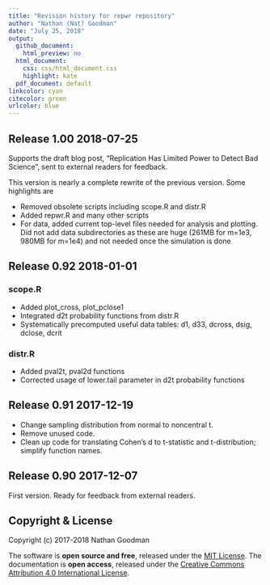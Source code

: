 ```yaml
---
title: "Revision history for repwr repository"
author: "Nathan (Nat) Goodman"
date: "July 25, 2018"
output:
  github_document:
    html_preview: no
  html_document:
    css: css/html_document.css
    highlight: kate
  pdf_document: default
linkcolor: cyan
citecolor: green
urlcolor: blue
---
```

<!-- NEWS.md is generated from NEWS.Rmd. Please edit that file -->

## Release 1.00 2018-07-25

Supports the draft blog post, "Replication Has Limited Power to Detect Bad Science", sent to external readers for feedback.

This version is nearly a complete rewrite of the previous version.  Some highlights are

- Removed obsolete scripts including scope.R and distr.R
- Added repwr.R and many other scripts
- For data, added current top-level files needed for analysis and plotting. Did not add data subdirectories as these are huge (261MB for m=1e3, 980MB for m=1e4) and not needed once the simulation is done

## Release 0.92 2018-01-01

### scope.R

- Added plot_cross, plot_pclose1
- Integrated d2t probability functions from distr.R
- Systematically precomputed useful data tables: d1, d33, dcross, dsig, dclose, dcrit

### distr.R

- Added pval2t, pval2d functions
- Corrected usage of lower.tail parameter in d2t probability functions

## Release 0.91 2017-12-19

- Change sampling distribution from normal to noncentral t.
- Remove unused code.
- Clean up code for translating Cohen's d to t-statistic and t-distribution; simplify function names.

## Release 0.90 2017-12-07

First version. Ready for feedback from external readers.

## Copyright & License

Copyright (c) 2017-2018 Nathan Goodman

The software is **open source and free**, released under the [MIT License](https://opensource.org/licenses/MIT). The documentation is **open access**, released under the [Creative Commons Attribution 4.0 International License](https://creativecommons.org/licenses/by/4.0).
